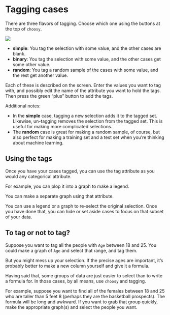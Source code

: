 ```{=html}
    <script src="src/awash-functions.js"></script>
```

# Tagging cases

There are three flavors of tagging.
Choose which one using the buttons at the top of `choosy`.

![](art/tag-simple-binary-random.png)

* **simple**: You tag the selection with some value, 
and the other cases are blank.
* **binary**: You tag the selection with some value, 
and the other cases get some other value.
* **random**: You tag a random sample of the cases with some value,
and the rest get another value.

Each of these is described on the screen.
Enter the values you want to tag with, 
and possibly edit the name of the attribute you want to hold the tags.
Then press the green "plus" button to add the tags.

Additional notes:

* In the **simple** case, tagging a new selection adds it to the tagged set. 
Likewise, un-tagging removes the selection from the tagged set. 
This is useful for making more complicated selections.
* The **random** case is great for making a random sample, of course, 
but also perfect for making a training set and a test set 
when you're thinking about machine learning.

## Using the tags

Once you have your cases tagged, you can use the tag attribute
as you would any categorical attribute.

For example, you can plop it into a graph to make a legend.

You can make a separate graph using that attribute.

You can use a legend or a graph to re-select the original selection. 
Once you have done that, you can hide or set aside cases
to focus on that subset of your data.

## To tag or not to tag?

Suppose you want to tag all the people with `Age` between 18 and 25.
You could make a graph of `Age` and select that range,
and tag them.

But you might mess up your selection.
If the precise ages are important, 
it's probably better to make a new column yourself and give it a formula.
 
 Having said that, some groups of data are just easier
 to select than to write a formula for. 
 In those cases, by all means, use `choosy` and tagging.

 For example, suppose you want to find all of the 
 females between 18 and 25 who are taller than 5 feet 8
 (perhaps they are the basketball prospects).
 The formula will be long and awkward.
 If you want to grab that group quickly,
 make the appropriate graph(s) and select the people you want. 